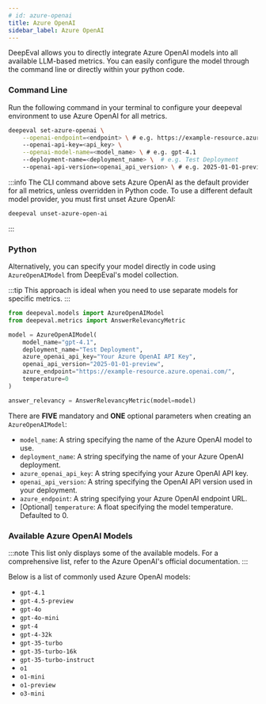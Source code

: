 ```yaml
---
# id: azure-openai
title: Azure OpenAI
sidebar_label: Azure OpenAI
---
```


DeepEval allows you to directly integrate Azure OpenAI models into all available LLM-based metrics. You can easily configure the model through the command line or directly within your python code.

### Command Line

Run the following command in your terminal to configure your deepeval environment to use Azure OpenAI for all metrics.

```bash
deepeval set-azure-openai \
    --openai-endpoint=<endpoint> \ # e.g. https://example-resource.azure.openai.com/
    --openai-api-key=<api_key> \
    --openai-model-name=<model_name> \ # e.g. gpt-4.1
    --deployment-name=<deployment_name> \  # e.g. Test Deployment
    --openai-api-version=<openai_api_version> \ # e.g. 2025-01-01-preview
```

:::info
The CLI command above sets Azure OpenAI as the default provider for all metrics, unless overridden in Python code. To use a different default model provider, you must first unset Azure OpenAI:

```bash
deepeval unset-azure-open-ai
```

:::

### Python

Alternatively, you can specify your model directly in code using `AzureOpenAIModel` from DeepEval's model collection.

:::tip
This approach is ideal when you need to use separate models for specific metrics.
:::

```python
from deepeval.models import AzureOpenAIModel
from deepeval.metrics import AnswerRelevancyMetric

model = AzureOpenAIModel(
    model_name="gpt-4.1",
    deployment_name="Test Deployment",
    azure_openai_api_key="Your Azure OpenAI API Key",
    openai_api_version="2025-01-01-preview",
    azure_endpoint="https://example-resource.azure.openai.com/",
    temperature=0
)

answer_relevancy = AnswerRelevancyMetric(model=model)
```

There are **FIVE** mandatory and **ONE** optional parameters when creating an `AzureOpenAIModel`:

- `model_name`: A string specifying the name of the Azure OpenAI model to use.
- `deployment_name`: A string specifying the name of your Azure OpenAI deployment.
- `azure_openai_api_key`: A string specifying your Azure OpenAI API key.
- `openai_api_version`: A string specifying the OpenAI API version used in your deployment.
- `azure_endpoint`: A string specifying your Azure OpenAI endpoint URL.
- [Optional] `temperature`: A float specifying the model temperature. Defaulted to 0.

### Available Azure OpenAI Models

:::note
This list only displays some of the available models. For a comprehensive list, refer to the Azure OpenAI's official documentation.
:::

Below is a list of commonly used Azure OpenAI models:

- `gpt-4.1`
- `gpt-4.5-preview`
- `gpt-4o`
- `gpt-4o-mini`
- `gpt-4`
- `gpt-4-32k`
- `gpt-35-turbo`
- `gpt-35-turbo-16k`
- `gpt-35-turbo-instruct`
- `o1`
- `o1-mini`
- `o1-preview`
- `o3-mini`
